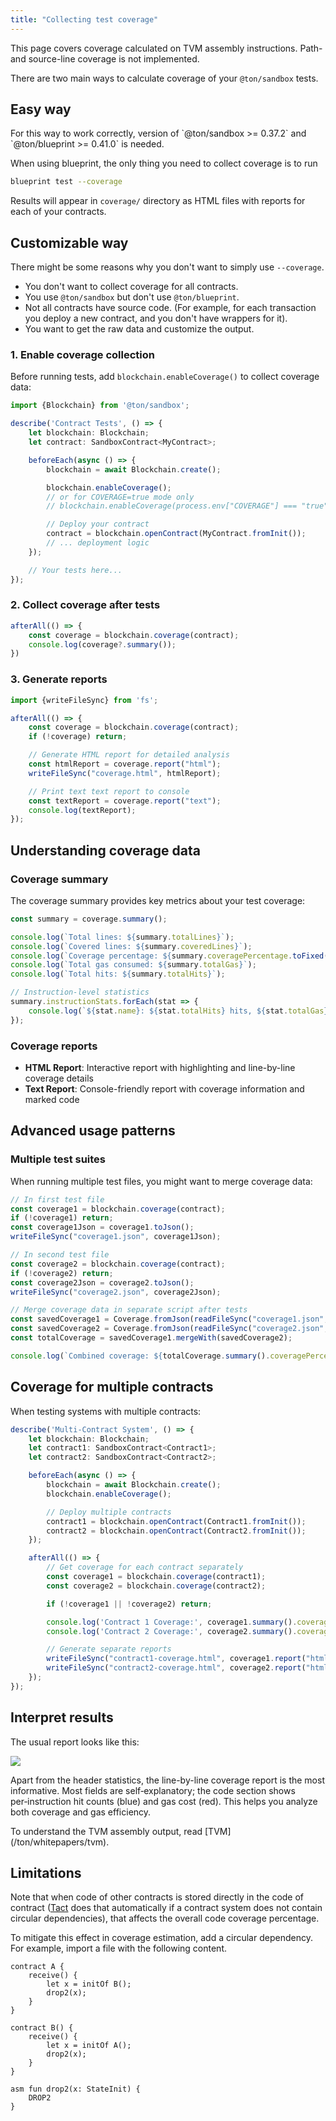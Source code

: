 ```yaml
---
title: "Collecting test coverage"
---
```



<Aside>
  This page covers coverage calculated on TVM assembly instructions. Path- and source-line coverage is not implemented.
</Aside>

There are two main ways to calculate coverage of your `@ton/sandbox` tests.

## Easy way

<Aside
  type="caution"
  title="Library compatibility"
>
  For this way to work correctly, version of `@ton/sandbox >= 0.37.2` and `@ton/blueprint >= 0.41.0` is needed.
</Aside>

When using blueprint, the only thing you need to collect coverage is to run

```bash
blueprint test --coverage
```

Results will appear in `coverage/` directory as HTML files with reports for each of your contracts.

## Customizable way

There might be some reasons why you don't want to simply use `--coverage`.

- You don't want to collect coverage for all contracts.
- You use `@ton/sandbox` but don't use `@ton/blueprint`.
- Not all contracts have source code. (For example, for each transaction you deploy a new contract, and you don't have wrappers for it).
- You want to get the raw data and customize the output.

### 1. Enable coverage collection

Before running tests, add `blockchain.enableCoverage()` to collect coverage data:

```typescript
import {Blockchain} from '@ton/sandbox';

describe('Contract Tests', () => {
    let blockchain: Blockchain;
    let contract: SandboxContract<MyContract>;

    beforeEach(async () => {
        blockchain = await Blockchain.create();

        blockchain.enableCoverage();
        // or for COVERAGE=true mode only
        // blockchain.enableCoverage(process.env["COVERAGE"] === "true");

        // Deploy your contract
        contract = blockchain.openContract(MyContract.fromInit());
        // ... deployment logic
    });

    // Your tests here...
});
```

### 2. Collect coverage after tests

```typescript
afterAll(() => {
    const coverage = blockchain.coverage(contract);
    console.log(coverage?.summary());
})
```

### 3. Generate reports

```typescript
import {writeFileSync} from 'fs';

afterAll(() => {
    const coverage = blockchain.coverage(contract);
    if (!coverage) return;

    // Generate HTML report for detailed analysis
    const htmlReport = coverage.report("html");
    writeFileSync("coverage.html", htmlReport);

    // Print text text report to console
    const textReport = coverage.report("text");
    console.log(textReport);
});
```

## Understanding coverage data

### Coverage summary

The coverage summary provides key metrics about your test coverage:

```typescript
const summary = coverage.summary();

console.log(`Total lines: ${summary.totalLines}`);
console.log(`Covered lines: ${summary.coveredLines}`);
console.log(`Coverage percentage: ${summary.coveragePercentage.toFixed(2)}%`);
console.log(`Total gas consumed: ${summary.totalGas}`);
console.log(`Total hits: ${summary.totalHits}`);

// Instruction-level statistics
summary.instructionStats.forEach(stat => {
    console.log(`${stat.name}: ${stat.totalHits} hits, ${stat.totalGas} gas, avg ${stat.avgGas}`);
});
```

### Coverage reports

- **HTML Report**: Interactive report with highlighting and line-by-line coverage details
- **Text Report**: Console-friendly report with coverage information and marked code

## Advanced usage patterns

### Multiple test suites

When running multiple test files, you might want to merge coverage data:

```typescript
// In first test file
const coverage1 = blockchain.coverage(contract);
if (!coverage1) return;
const coverage1Json = coverage1.toJson();
writeFileSync("coverage1.json", coverage1Json);

// In second test file
const coverage2 = blockchain.coverage(contract);
if (!coverage2) return;
const coverage2Json = coverage2.toJson();
writeFileSync("coverage2.json", coverage2Json);

// Merge coverage data in separate script after tests
const savedCoverage1 = Coverage.fromJson(readFileSync("coverage1.json", "utf-8"));
const savedCoverage2 = Coverage.fromJson(readFileSync("coverage2.json", "utf-8"));
const totalCoverage = savedCoverage1.mergeWith(savedCoverage2);

console.log(`Combined coverage: ${totalCoverage.summary().coveragePercentage}%`);
```

## Coverage for multiple contracts

When testing systems with multiple contracts:

```typescript not runnable
describe('Multi-Contract System', () => {
    let blockchain: Blockchain;
    let contract1: SandboxContract<Contract1>;
    let contract2: SandboxContract<Contract2>;

    beforeEach(async () => {
        blockchain = await Blockchain.create();
        blockchain.enableCoverage();

        // Deploy multiple contracts
        contract1 = blockchain.openContract(Contract1.fromInit());
        contract2 = blockchain.openContract(Contract2.fromInit());
    });

    afterAll(() => {
        // Get coverage for each contract separately
        const coverage1 = blockchain.coverage(contract1);
        const coverage2 = blockchain.coverage(contract2);

        if (!coverage1 || !coverage2) return;

        console.log('Contract 1 Coverage:', coverage1.summary().coveragePercentage);
        console.log('Contract 2 Coverage:', coverage2.summary().coveragePercentage);

        // Generate separate reports
        writeFileSync("contract1-coverage.html", coverage1.report("html"));
        writeFileSync("contract2-coverage.html", coverage2.report("html"));
    });
});
```

## Interpret results

The usual report looks like this:

<Image
  src="/resources/images/coverage-report.png"
/>

Apart from the header statistics, the line-by-line coverage report is the most informative. Most fields are self‑explanatory; the code section shows per‑instruction hit counts (blue) and gas cost (red). This helps you analyze both coverage and gas efficiency.

<Aside>
  To understand the TVM assembly output, read [TVM](/ton/whitepapers/tvm).
</Aside>

## Limitations

Note that when code of other contracts is stored directly in the code of contract ([Tact](/language/tact) does that automatically if a contract system does not contain circular dependencies), that affects the overall code coverage percentage.

To mitigate this effect in coverage estimation, add a circular dependency. For example, import a file with the following content.

```tact title="Tact"
contract A {
    receive() {
        let x = initOf B();
        drop2(x);
    }
}

contract B() {
    receive() {
        let x = initOf A();
        drop2(x);
    }
}

asm fun drop2(x: StateInit) {
    DROP2
}
```
